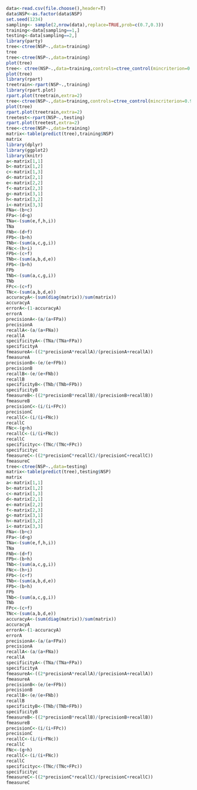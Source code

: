   ```r
data<-read.csv(file.choose(),header=T)
data$NSP<-as.factor(data$NSP)
set.seed(1234)
sampling<- sample(2,nrow(data),replace=TRUE,prob=c(0.7,0.3))
training<-data[sampling==1,]
testing<-data[sampling==2,] 
library(party)
tree<-ctree(NSP~.,data=training)
tree
tree<-ctree(NSP~.,data=training) 
plot(tree)
tree<- ctree(NSP~.,data=training,controls=ctree_control(mincriterion=0.99,minsplit=450))
plot(tree) 
library(rpart)
treetrain<-rpart(NSP~.,training)
library(rpart.plot) 
rpart.plot(treetrain,extra=2)
tree<-ctree(NSP~.,data=training,controls=ctree_control(mincriterion=0.99,minsplit=650))
plot(tree)
rpart.plot(treetrain,extra=2) 
treetest<-rpart(NSP~.,testing)
rpart.plot(treetest,extra=2)
tree<-ctree(NSP~.,data=training)
matrix<-table(predict(tree),training$NSP)
matrix
library(dplyr)
library(ggplot2) 
library(knitr)
a<-matrix[1,1]
b<-matrix[1,2] 
c<-matrix[1,3]
d<-matrix[2,1] 
e<-matrix[2,2]
f<-matrix[2,3] 
g<-matrix[3,1] 
h<-matrix[3,2]
i<-matrix[3,3] 
FNa<-(b+c)
FPa<-(d+g)
TNa<-(sum(e,f,h,i))
TNa
FNb<-(d+f) 
FPb<-(b+h)
TNb<-(sum(a,c,g,i)) 
FNc<-(h+i)
FPb<-(c+f)
TNb<-(sum(a,b,d,e))
FPb<-(b+h)
FPb
TNb<-(sum(a,c,g,i))
TNb
FPc<-(c+f)
TNc<-(sum(a,b,d,e))
accuracyA<-(sum(diag(matrix))/sum(matrix)) 
accuracyA
errorA<-(1-accuracyA)
errorA
precisionA<-(a/(a+FPa))
precisionA
recallA<-(a/(a+FNa)) 
recallA
specificityA<-(TNa/(TNa+FPa)) 
specificityA
fmeasureA<-((2*precisionA*recallA)/(precisionA+recallA))
fmeasureA
precisionB<-(e/(e+FPb))
precisionB
recallB<-(e/(e+FNb)) 
recallB
specificityB<-(TNb/(TNb+FPb))
specificityB
fmeasureB<-((2*precisionB*recallB)/(precisionB+recallB))
fmeasureB
precisionC<-(i/(i+FPc))
precisionC
recallC<-(i/(i+FNc))
recallC
FNc<-(g+h)
recallC<-(i/(i+FNc))
recallC
specificityc<-(TNc/(TNc+FPc))
specificityc
fmeasureC<-((2*precisionC*recallC)/(precisionC+recallC))
fmeasureC
tree<-ctree(NSP~.,data=testing)
matrix<-table(predict(tree),testing$NSP)
matrix
a<-matrix[1,1] 
b<-matrix[1,2]
c<-matrix[1,3] 
d<-matrix[2,1] 
e<-matrix[2,2] 
f<-matrix[2,3] 
g<-matrix[3,1]
h<-matrix[3,2] 
i<-matrix[3,3] 
FNa<-(b+c)
FPa<-(d+g)
TNa<-(sum(e,f,h,i))
TNa
FNb<-(d+f) 
FPb<-(b+h)
TNb<-(sum(a,c,g,i))
FNc<-(h+i)
FPb<-(c+f)
TNb<-(sum(a,b,d,e))
FPb<-(b+h)
FPb
TNb<-(sum(a,c,g,i))
TNb
FPc<-(c+f)
TNc<-(sum(a,b,d,e))
accuracyA<-(sum(diag(matrix))/sum(matrix)) 
accuracyA
errorA<-(1-accuracyA)
errorA
precisionA<-(a/(a+FPa)) 
precisionA
recallA<-(a/(a+FNa))
recallA
specificityA<-(TNa/(TNa+FPa)) 
specificityA
fmeasureA<-((2*precisionA*recallA)/(precisionA+recallA))
fmeasureA
precisionB<-(e/(e+FPb))
precisionB
recallB<-(e/(e+FNb))
recallB
specificityB<-(TNb/(TNb+FPb)) 
specificityB
fmeasureB<-((2*precisionB*recallB)/(precisionB+recallB))
fmeasureB
precisionC<-(i/(i+FPc))
precisionC
recallC<-(i/(i+FNc))
recallC
FNc<-(g+h)
recallC<-(i/(i+FNc))
recallC
specificityc<-(TNc/(TNc+FPc))
specificityc
fmeasureC<-((2*precisionC*recallC)/(precisionC+recallC))
fmeasureC
```


